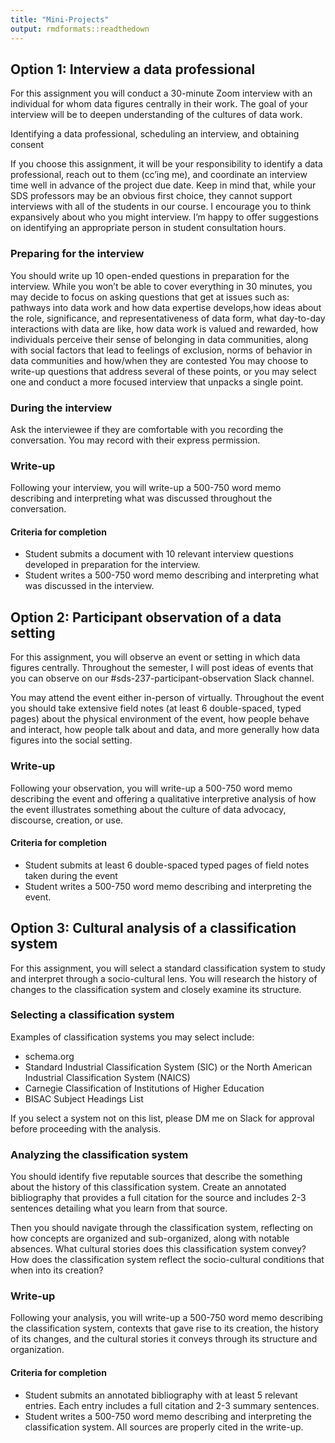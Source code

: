 ```yaml
---
title: "Mini-Projects"
output: rmdformats::readthedown
---
```


## Option 1: Interview a data professional

For this assignment you will conduct a 30-minute Zoom interview with an individual for whom data figures centrally in their work. The goal of your interview will be to deepen understanding of the cultures of data work. 

Identifying a data professional, scheduling an interview, and obtaining consent

If you choose this assignment, it will be your responsibility to identify a data professional, reach out to them (cc'ing me), and coordinate an interview time well in advance of the project due date. Keep in mind that, while your SDS professors may be an obvious first choice, they cannot support interviews with all of the students in our course. I encourage you to think expansively about who you might interview. I'm happy to offer suggestions on identifying an appropriate person in student consultation hours. 

### Preparing for the interview

You should write up 10 open-ended questions in preparation for the interview. While you won't be able to cover everything in 30 minutes, you may decide to focus on asking questions that get at issues such as: 
pathways into data work and how data expertise develops,how ideas about the role, significance, and representativeness of data form, what day-to-day interactions with data are like, how data work is valued and rewarded, how individuals perceive their sense of belonging in data communities, along with social factors that lead to feelings of exclusion,
norms of behavior in data communities and how/when they are contested
You may choose to write-up questions that address several of these points, or you may select one and conduct a more focused interview that unpacks a single point. 

### During the interview

Ask the interviewee if they are comfortable with you recording the conversation. You may record with their express permission.

### Write-up

Following your interview, you will write-up a 500-750 word memo describing and interpreting what was discussed throughout the conversation. 

#### Criteria for completion

* Student submits a document with 10 relevant interview questions developed in preparation for the interview.
* Student writes a 500-750 word memo describing and interpreting what was discussed in the interview. 

## Option 2: Participant observation of a data setting

For this assignment, you will observe an event or setting in which data figures centrally. Throughout the semester, I will post ideas of events that you can observe on our #sds-237-participant-observation Slack channel.  

You may attend the event either in-person of virtually. Throughout the event you should take extensive field notes (at least 6 double-spaced, typed pages) about the physical environment of the event, how people behave and interact, how people talk about and data, and more generally how data figures into the social setting. 

### Write-up

Following your observation, you will write-up a 500-750 word memo describing the event and offering a qualitative interpretive analysis of how the event illustrates something about the culture of data advocacy, discourse, creation, or use. 

#### Criteria for completion

* Student submits at least 6 double-spaced typed pages of field notes taken during the event
* Student writes a 500-750 word memo describing and interpreting the event. 

## Option 3: Cultural analysis of a classification system

For this assignment, you will select a standard classification system to study and interpret through a socio-cultural lens. You will research the history of changes to the classification system and closely examine its structure.

### Selecting a classification system

Examples of classification systems you may select include:

* schema.org
* Standard Industrial Classification System (SIC) or the North American Industrial Classification System (NAICS)
* Carnegie Classification of Institutions of Higher Education
* BISAC Subject Headings List

If you select a system not on this list, please DM me on Slack for approval before proceeding with the analysis. 

### Analyzing the classification system

You should identify five reputable sources that describe the something about the history of this classification system. Create an annotated bibliography that provides a full citation for the source and includes 2-3 sentences detailing what you learn from that source. 

Then you should navigate through the classification system, reflecting on how concepts are organized and sub-organized, along with notable absences. What cultural stories does this classification system convey? How does the classification system reflect the socio-cultural conditions that when into its creation?

### Write-up

Following your analysis, you will write-up a 500-750 word memo describing the classification system, contexts that gave rise to its creation, the history of its changes, and the cultural stories it conveys through its structure and organization. 

#### Criteria for completion

* Student submits an annotated bibliography with at least 5 relevant entries. Each entry includes a full citation and 2-3 summary sentences. 
* Student writes a 500-750 word memo describing and interpreting the classification system. All sources are properly cited in the write-up.

